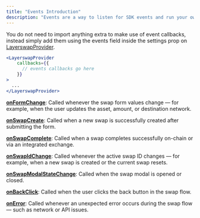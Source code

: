 ```yaml
---
title: "Events Introduction"
description: "Events are a way to listen for SDK events and run your own code at certain points."
---
```


You do not need to import anything extra to make use of event callbacks, instead simply add them using the events field inside the settings prop on [LayerswapProvider](/react-sdk/providers/dynamiccontextprovider).

```jsx  theme={"system"}
<LayerswapProvider
    callbacks={{
      // events callbacks go here
    }}
>
  ...
</LayerswapProvider>
```


[**onFormChange**](/integration/UI/Widget/EventCallbacks/onFormChange): Called whenever the swap form values change — for example, when the user updates the asset, amount, or destination network.

[**onSwapCreate**](/integration/UI/Widget/EventCallbacks/onSwapCreate): Called when a new swap is successfully created after submitting the form.

[**onSwapComplete**](/integration/UI/Widget/EventCallbacks/onSwapComplete): Called when a swap completes successfully on-chain or via an integrated exchange.

[**onSwapIdChange**](/integration/UI/Widget/EventCallbacks/onSwapIdChange): Called whenever the active swap ID changes — for example, when a new swap is created or the current swap resets.

[**onSwapModalStateChange**](/integration/UI/Widget/EventCallbacks/onSwapModalStateChange): Called when the swap modal is opened or closed.

[**onBackClick**](/integration/UI/Widget/EventCallbacks/onBackClick): Called when the user clicks the back button in the swap flow.

[**onError**](/integration/UI/Widget/EventCallbacks/onError): Called whenever an unexpected error occurs during the swap flow — such as network or API issues.